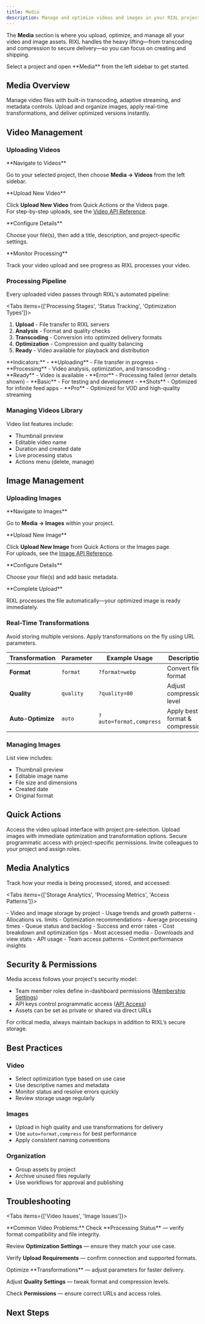 ```yaml
---
title: Media
description: Manage and optimize videos and images in your RIXL projects with storage, transcoding, transformations, and secure delivery.
---
```



The **Media** section is where you upload, optimize, and manage all your video and image assets. RIXL handles the heavy lifting—from transcoding and compression to secure delivery—so you can focus on creating and shipping.

<Callout type="info">
  Select a project and open **Media** from the left sidebar to get started.
</Callout>

## Media Overview

<Cards>
  <Card
    title="Videos"
    description="Upload and optimize video content automatically"
  >
    Manage video files with built-in transcoding, adaptive streaming, and
    metadata controls.
  </Card>
  <Card
    title="Images"
    description="Handle image assets with on-demand transformations"
  >
    Upload and organize images, apply real-time transformations, and deliver
    optimized versions instantly.
  </Card>
</Cards>

## Video Management

### Uploading Videos

<Steps>
<Step>
**Navigate to Videos**

Go to your selected project, then choose **Media → Videos** from the left sidebar.

</Step>
<Step>
**Upload New Video**

Click **Upload New Video** from Quick Actions or the Videos page.  
For step-by-step uploads, see the [Video API Reference](/api).

</Step>
<Step>
**Configure Details**

Choose your file(s), then add a title, description, and project-specific settings.

</Step>
<Step>
**Monitor Processing**

Track your video upload and see progress as RIXL processes your video.

</Step>
</Steps>

### Processing Pipeline

Every uploaded video passes through RIXL's automated pipeline:

<Tabs items={['Processing Stages', 'Status Tracking', 'Optimization Types']}>
<Tab value="Processing Stages">
1. **Upload** - File transfer to RIXL servers  
2. **Analysis** - Format and quality checks  
3. **Transcoding** - Conversion into optimized delivery formats  
4. **Optimization** - Compression and quality balancing  
5. **Ready** - Video available for playback and distribution  
</Tab>

<Tab value="Status Tracking">
  **Indicators:** - **Uploading** - File transfer in progress - **Processing** -
  Video analysis, optimization, and transcoding - **Ready** - Video is available
  - **Error** - Processing failed (error details shown)
</Tab>

<Tab value="Optimization Types">
- **Basic** - For testing and development  
- **Shots** - Optimized for infinite feed apps  
- **Pro** - Optimized for VOD and high-quality streaming  
</Tab>
</Tabs>

### Managing Videos Library

Video list features include:

- Thumbnail preview
- Editable video name
- Duration and created date
- Live processing status
- Actions menu (delete, manage)

## Image Management

### Uploading Images

<Steps>
<Step>
**Navigate to Images**

Go to **Media → Images** within your project.

</Step>
<Step>
**Upload New Image**

Click **Upload New Image** from Quick Actions or the Images page.  
For uploads, see the [Image API Reference](/api).

</Step>
<Step>
**Configure Details**

Choose your file(s) and add basic metadata.

</Step>
<Step>
**Complete Upload**

RIXL processes the file automatically—your optimized image is ready immediately.

</Step>
</Steps>

### Real-Time Transformations

<Callout type="tip">
  Avoid storing multiple versions. Apply transformations on the fly using URL
  parameters.
</Callout>

| Transformation    | Parameter | Example Usage           | Description                     |
| ----------------- | --------- | ----------------------- | ------------------------------- |
| **Format**        | `format`  | `?format=webp`          | Convert file format             |
| **Quality**       | `quality` | `?quality=80`           | Adjust compression level        |
| **Auto-Optimize** | `auto`    | `?auto=format,compress` | Apply best format & compression |

### Managing Images

List view includes:

- Thumbnail preview
- Editable image name
- File size and dimensions
- Created date
- Original format

## Quick Actions

<Cards>
  <Card
    title="Upload New Video"
    description="Quickly add video content to your project"
  >
    Access the video upload interface with project pre-selection.
  </Card>
  <Card title="Upload New Image" description="Add new image assets instantly">
    Upload images with immediate optimization and transformation options.
  </Card>
  <Card
    title="Create API Key"
    description="Generate API keys for media workflows"
    href="/platform/account/api-access"
  >
    Secure programmatic access with project-specific permissions.
  </Card>
  <Card
    title="Invite Team Member"
    description="Collaborate with teammates"
    href="/platform/account/organizations"
  >
    Invite colleagues to your project and assign roles.
  </Card>
</Cards>

## Media Analytics

Track how your media is being processed, stored, and accessed:

<Tabs items={['Storage Analytics', 'Processing Metrics', 'Access Patterns']}>

<Tab value="Storage Analytics">
  - Video and image storage by project - Usage trends and growth patterns -
  Allocations vs. limits - Optimization recommendations
</Tab>

<Tab value="Processing Metrics">
  - Average processing times - Queue status and backlog - Success and error
  rates - Cost breakdown and optimization tips
</Tab>

<Tab value="Access Patterns">
- Most accessed media  
- Downloads and view stats  
- API usage  
- Team access patterns  
- Content performance insights  
</Tab>
</Tabs>

## Security & Permissions

Media access follows your project's security model:

- Team member roles define in-dashboard permissions ([Membership Settings](/platform/account/membership))
- API keys control programmatic access ([API Access](/platform/account/api-access))
- Assets can be set as private or shared via direct URLs

<Callout type="warning">
  For critical media, always maintain backups in addition to RIXL’s secure
  storage.
</Callout>

## Best Practices

### Video

- Select optimization type based on use case
- Use descriptive names and metadata
- Monitor status and resolve errors quickly
- Review storage usage regularly

### Images

- Upload in high quality and use transformations for delivery
- Use `auto=format,compress` for best performance
- Apply consistent naming conventions

### Organization

- Group assets by project
- Archive unused files regularly
- Use workflows for approval and publishing

## Troubleshooting

<Tabs items={['Video Issues', 'Image Issues']}>

<Tab value="Video Issues">
**Common Video Problems:**

<Steps>
<Step>Check **Processing Status** — verify format compatibility and file integrity.</Step>

<Step>Review **Optimization Settings** — ensure they match your use case.</Step>

<Step>Verify **Upload Requirements** — confirm connection and supported formats.</Step>
</Steps>
</Tab>

<Tab value="Image Issues">
<Steps>
<Step>Optimize **Transformations** — adjust parameters for faster delivery.</Step>

<Step>Adjust **Quality Settings** — tweak format and compression levels.</Step>

<Step>Check **Permissions** — ensure correct URLs and access roles.</Step>
</Steps>
</Tab>
</Tabs>

## Next Steps

<Cards>
  <Card
    title="API Reference"
    description="Manage media programmatically with RIXL APIs"
    href="/api"
  />
  <Card
    title="Feeds Management"
    description="Organize media into dynamic feeds for apps and websites"
    href="/platform/dashboard/feeds"
  />
  <Card
    title="Project Settings"
    description="Configure project-level media preferences"
    href="/platform/dashboard/projects/project-settings"
  />
</Cards>
